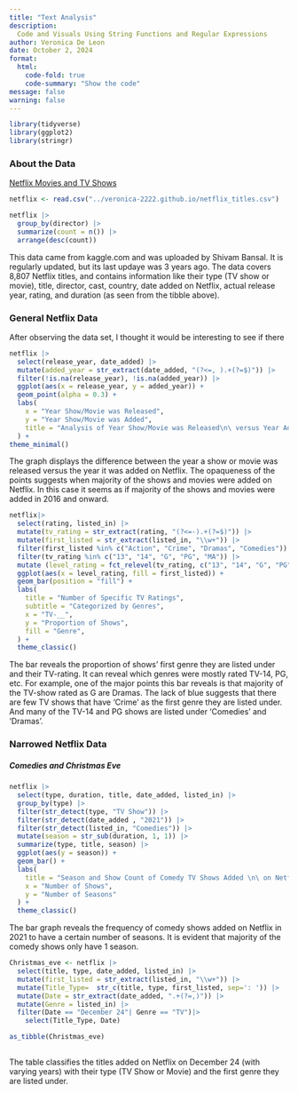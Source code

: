 ```yaml
---
title: "Text Analysis"
description: 
  Code and Visuals Using String Functions and Regular Expressions
author: Veronica De Leon
date: October 2, 2024
format:
  html:
    code-fold: true
    code-summary: "Show the code"
message: false
warning: false
---
```


```r
library(tidyverse)
library(ggplot2)
library(stringr)
```

### About the Data

[Netflix Movies and TV Shows](https://www.kaggle.com/datasets/shivamb/netflix-shows)

```r
netflix <- read.csv("../veronica-2222.github.io/netflix_titles.csv")

netflix |>
  group_by(director) |>
  summarize(count = n()) |>
  arrange(desc(count))
```

This data came from kaggle.com and was uploaded by Shivam Bansal. It is regularly updated, but its last updaye was 3 years ago. The data covers 8,807 Netflix titles, and contains information like their type (TV show or movie), title, director, cast, country, date added on Netflix, actual release year, rating, and duration (as seen from the tibble above).

### General Netflix Data

After observing the data set, I thought it would be interesting to see if there

```r
netflix |>
  select(release_year, date_added) |>
  mutate(added_year = str_extract(date_added, "(?<=, ).+(?=$)")) |>
  filter(!is.na(release_year), !is.na(added_year)) |>
  ggplot(aes(x = release_year, y = added_year)) +
  geom_point(alpha = 0.3) +
  labs(
    x = "Year Show/Movie was Released",
    y = "Year Show/Movie was Added",
    title = "Analysis of Year Show/Movie was Released\n\ versus Year Added on Netflix"
  ) +
theme_minimal()
```

The graph displays the difference between the year a show or movie was released versus the year it was added on Netflix. The opaqueness of the points suggests when majority of the shows and movies were added on Netflix. In this case it seems as if majority of the shows and movies were added in 2016 and onward.

```r
netflix|>
  select(rating, listed_in) |>
  mutate(tv_rating = str_extract(rating, "(?<=-).+(?=$)")) |>
  mutate(first_listed = str_extract(listed_in, "\\w+")) |>
  filter(first_listed %in% c("Action", "Crime", "Dramas", "Comedies")) |>
  filter(tv_rating %in% c("13", "14", "G", "PG", "MA")) |>
  mutate (level_rating = fct_relevel(tv_rating, c("13", "14", "G", "PG", "MA"))) |>
  ggplot(aes(x = level_rating, fill = first_listed)) +
  geom_bar(position = "fill") +
  labs(
    title = "Number of Specific TV Ratings",
    subtitle = "Categorized by Genres",
    x = "TV-__",
    y = "Proportion of Shows",
    fill = "Genre",
  ) +
  theme_classic()
```

The bar reveals the proportion of shows' first genre they are listed under and their TV-rating. It can reveal which genres were mostly rated TV-14, PG, etc. For example, one of the major points this bar reveals is that majority of the TV-show rated as G are Dramas. The lack of blue suggests that there are few TV shows that have 'Crime' as the first genre they are listed under. And many of the TV-14 and PG shows are listed under 'Comedies' and 'Dramas'.

### 

### Narrowed Netflix Data

##### Comedies and Christmas Eve

```r
netflix |>
  select(type, duration, title, date_added, listed_in) |>
  group_by(type) |>
  filter(str_detect(type, "TV Show")) |>
  filter(str_detect(date_added , "2021")) |>
  filter(str_detect(listed_in, "Comedies")) |>
  mutate(season = str_sub(duration, 1, 1)) |> 
  summarize(type, title, season) |>
  ggplot(aes(y = season)) +
  geom_bar() +
  labs(
    title = "Season and Show Count of Comedy TV Shows Added \n\ on Netflix in 2021",
    x = "Number of Shows",
    y = "Number of Seasons"
  ) +
  theme_classic()

```

The bar graph reveals the frequency of comedy shows added on Netflix in 2021 to have a certain number of seasons. It is evident that majority of the comedy shows only have 1 season.

```r

Christmas_eve <- netflix |>
  select(title, type, date_added, listed_in) |>
  mutate(first_listed = str_extract(listed_in, "\\w+")) |>
  mutate(Title_Type=  str_c(title, type, first_listed, sep=': ')) |>
  mutate(Date = str_extract(date_added, ".+(?=,)")) |>
  mutate(Genre = listed_in) |>
  filter(Date == "December 24"| Genre == "TV")|>
    select(Title_Type, Date) 

as_tibble(Christmas_eve)
 
```

The table classifies the titles added on Netflix on December 24 (with varying years) with their type (TV Show or Movie) and the first genre they are listed under.

